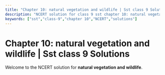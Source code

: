 ```yaml
---
title: "Chapter 10: natural vegetation and wildlife | Sst class 9 Solutions"
description: "NCERT solution for class 9 sst chapter 10: natural vegetation and wildlife."
keywords: ["sst","class-9","chapter 10","NCERT","solutions"]
---
```


# Chapter 10: natural vegetation and wildlife | Sst class 9 Solutions

Welcome to the NCERT solution for **natural vegetation and wildlife**.
